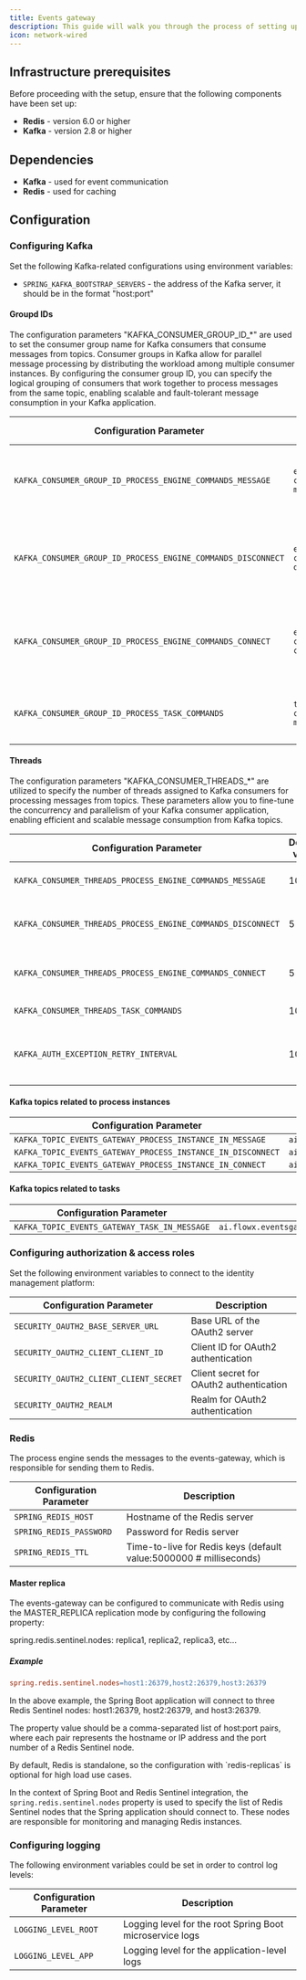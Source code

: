 ```yaml
---
title: Events gateway
description: This guide will walk you through the process of setting up the events-gateway service.
icon: network-wired
---
```


## Infrastructure prerequisites

Before proceeding with the setup, ensure that the following components have been set up:

* **Redis** - version 6.0 or higher
* **Kafka** - version 2.8 or higher

## Dependencies

* **Kafka** - used for event communication
* **Redis** - used for caching

## Configuration

### Configuring Kafka

Set the following Kafka-related configurations using environment variables:

* `SPRING_KAFKA_BOOTSTRAP_SERVERS` - the address of the Kafka server, it should be in the format "host:port"

#### Groupd IDs

The configuration parameters "KAFKA_CONSUMER_GROUP_ID_*" are used to set the consumer group name for Kafka consumers that consume messages from topics. Consumer groups in Kafka allow for parallel message processing by distributing the workload among multiple consumer instances. By configuring the consumer group ID, you can specify the logical grouping of consumers that work together to process messages from the same topic, enabling scalable and fault-tolerant message consumption in your Kafka application.

| Configuration Parameter                                      | Default value                        | Description                                                          |
| ------------------------------------------------------------ | ---------------------------- | -------------------------------------------------------------------- |
| `KAFKA_CONSUMER_GROUP_ID_PROCESS_ENGINE_COMMANDS_MESSAGE`    | `engine-commands-message`    | Consumer group ID for processing engine commands messages            |
| `KAFKA_CONSUMER_GROUP_ID_PROCESS_ENGINE_COMMANDS_DISCONNECT` | `engine-commands-disconnect` | Consumer group ID for processing engine commands disconnect messages |
| `KAFKA_CONSUMER_GROUP_ID_PROCESS_ENGINE_COMMANDS_CONNECT`    | `engine-commands-connect`    | Consumer group ID for processing engine commands connect messages    |
| `KAFKA_CONSUMER_GROUP_ID_PROCESS_TASK_COMMANDS`              | `task-commands-message`      | Consumer group ID for processing task commands                       |


#### Threads

The configuration parameters "KAFKA_CONSUMER_THREADS_*" are utilized to specify the number of threads assigned to Kafka consumers for processing messages from topics. These parameters allow you to fine-tune the concurrency and parallelism of your Kafka consumer application, enabling efficient and scalable message consumption from Kafka topics.

| Configuration Parameter                                     | Default value | Description                                                                              |
| ----------------------------------------------------------- | ------------- | ---------------------------------------------------------------------------------------- |
| `KAFKA_CONSUMER_THREADS_PROCESS_ENGINE_COMMANDS_MESSAGE`    | 10            | Number of threads for processing engine commands messages                                |
| `KAFKA_CONSUMER_THREADS_PROCESS_ENGINE_COMMANDS_DISCONNECT` | 5             | Number of threads for processing engine commands disconnect messages                     |
| `KAFKA_CONSUMER_THREADS_PROCESS_ENGINE_COMMANDS_CONNECT`    | 5             | Number of threads for processing engine commands connect messages                        |
| `KAFKA_CONSUMER_THREADS_TASK_COMMANDS`                      | 10            | Number of threads for task commands                                                      |
| `KAFKA_AUTH_EXCEPTION_RETRY_INTERVAL`                       | 10            | Interval between retries after an AuthorizationException is thrown by the Kafka consumer |


#### Kafka topics related to process instances

| Configuration Parameter                                     | Default value                                              |
| ----------------------------------------------------------- | ---------------------------------------------------------- |
| `KAFKA_TOPIC_EVENTS_GATEWAY_PROCESS_INSTANCE_IN_MESSAGE`    | `ai.flowx.dev.eventsgateway.engine.commands.message.v1`    |
| `KAFKA_TOPIC_EVENTS_GATEWAY_PROCESS_INSTANCE_IN_DISCONNECT` | `ai.flowx.dev.eventsgateway.engine.commands.disconnect.v1` |
| `KAFKA_TOPIC_EVENTS_GATEWAY_PROCESS_INSTANCE_IN_CONNECT`    | `ai.flowx.dev.eventsgateway.engine.commands.connect.v1`    |


#### Kafka topics related to tasks

| Configuration Parameter                      | Default value                                     |
| -------------------------------------------- | ------------------------------------------------- |
| `KAFKA_TOPIC_EVENTS_GATEWAY_TASK_IN_MESSAGE` | `ai.flowx.eventsgateway.task.commands.message.v1` |


### Configuring authorization & access roles

Set the following environment variables to connect to the identity management platform:

| Configuration Parameter                | Description                             |
| -------------------------------------- | --------------------------------------- |
| `SECURITY_OAUTH2_BASE_SERVER_URL`      | Base URL of the OAuth2 server           |
| `SECURITY_OAUTH2_CLIENT_CLIENT_ID`     | Client ID for OAuth2 authentication     |
| `SECURITY_OAUTH2_CLIENT_CLIENT_SECRET` | Client secret for OAuth2 authentication |
| `SECURITY_OAUTH2_REALM`                | Realm for OAuth2 authentication         |


### Redis

The process engine sends the messages to the events-gateway, which is responsible for sending them to Redis.

| Configuration Parameter | Description                                                        |
| ----------------------- | ------------------------------------------------------------------ |
| `SPRING_REDIS_HOST`     | Hostname of the Redis server                                       |
| `SPRING_REDIS_PASSWORD` | Password for Redis server                                          |
| `SPRING_REDIS_TTL`      | Time-to-live for Redis keys (default value:5000000 # milliseconds) |

#### Master replica

The events-gateway can be configured to communicate with Redis using the MASTER_REPLICA replication mode by configuring the following property:

spring.redis.sentinel.nodes: replica1, replica2, replica3, etc...

##### Example

```makefile
spring.redis.sentinel.nodes=host1:26379,host2:26379,host3:26379
```
In the above example, the Spring Boot application will connect to three Redis Sentinel nodes: host1:26379, host2:26379, and host3:26379.

The property value should be a comma-separated list of host:port pairs, where each pair represents the hostname or IP address and the port number of a Redis Sentinel node. 

<Info>
By default, Redis is standalone, so the configuration with `redis-replicas` is optional for high load use cases.
</Info>

In the context of Spring Boot and Redis Sentinel integration, the `spring.redis.sentinel.nodes` property is used to specify the list of Redis Sentinel nodes that the Spring application should connect to. These nodes are responsible for monitoring and managing Redis instances.

### Configuring logging

The following environment variables could be set in order to control log levels:

| Configuration Parameter | Description                                              |
| ----------------------- | -------------------------------------------------------- |
| `LOGGING_LEVEL_ROOT`    | Logging level for the root Spring Boot microservice logs |
| `LOGGING_LEVEL_APP`     | Logging level for the application-level logs             |


